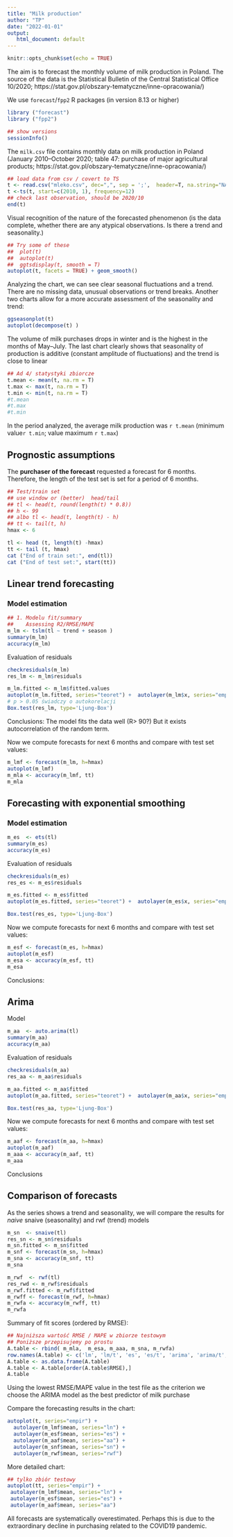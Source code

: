 ```yaml
---
title: "Milk production"
author: "TP"
date: "2022-01-01"
output:
   html_document: default
---
```


```r
knitr::opts_chunk$set(echo = TRUE)
```

The aim is to forecast the monthly volume of milk production in Poland.
The source of the data is the Statistical Bulletin of the Central Statistical Office 10/2020;
https://stat.gov.pl/obszary-tematyczne/inne-opracowania/)

We use `forecast`/`fpp2` R packages (in version 8.13 or higher)


```r
library ("forecast")
library ("fpp2")

## show versions
sessionInfo()
```

The `milk.csv` file contains monthly data on milk production in Poland 
(January 2010--October 2020; table 47: purchase of major agricultural
products; https://stat.gov.pl/obszary-tematyczne/inne-opracowania/)


```r
## load data from csv / covert to TS 
t <- read.csv("mleko.csv", dec=",", sep = ';',  header=T, na.string="NA");
t <-ts(t, start=c(2010, 1), frequency=12)
## check last observation, should be 2020/10
end(t)
```

Visual recognition of the nature of the forecasted phenomenon (is the data complete,
whether there are any atypical observations. Is there a trend and seasonality.)

```r
## Try some of these
##  plot(t)
##  autoplot(t) 
##  ggtsdisplay(t, smooth = T)
autoplot(t, facets = TRUE) + geom_smooth()
```

Analyzing the chart, we can see clear seasonal fluctuations and a trend.
There are no missing data, unusual observations or trend breaks.
Another two charts
allow for a more accurate assessment of the seasonality and trend:

```r
ggseasonplot(t)
autoplot(decompose(t) )
```

The volume of milk purchases drops in winter and is the highest in the
months of May--July. The last chart clearly shows that  seasonality
of production
is additive (constant amplitude of fluctuations) and the
trend is close to linear

```r
## Ad 4/ statystyki zbiorcze
t.mean <- mean(t, na.rm = T)
t.max <- max(t, na.rm = T)
t.min <- min(t, na.rm = T)
#t.mean
#t.max
#t.min
```

In the period analyzed, the average milk production was `r t.mean` (minimum value` r t.min`; value
maximum `r t.max`)

## Prognostic assumptions

The **purchaser of the forecast** requested a forecast for 6 months.
Therefore, the length of the test set is set for a period of 6 months.


```r
## Test/train set 
## use window or (better)  head/tail
## tl <- head(t, round(length(t) * 0.8))
## h <- 99
## albo tl <- head(t, length(t) - h)
## tt <- tail(t, h)
hmax <- 6

tl <- head (t, length(t) -hmax)
tt <- tail (t, hmax)
cat ("End of train set:", end(tl))
cat ("End of test set:", start(tt))
```

## Linear trend forecasting

### Model estimation

```r
## 1. Modelu fit/summary
##    Assessing R2/RMSE/MAPE
m_lm <- tslm(tl ~ trend + season )
summary(m_lm)
accuracy(m_lm)
```

Evaluation of residuals

```r
checkresiduals(m_lm)
res_lm <- m_lm$residuals
```

```r
m_lm.fitted <- m_lm$fitted.values
autoplot(m_lm.fitted, series="teoret") +  autolayer(m_lm$x, series="empir")
# p > 0.05 świadczy o autokorelacji
Box.test(res_lm, type='Ljung-Box')
```

Conclusions: The model fits the data well (R> 90?) But it exists
autocorrelation of the random term.

Now we compute forecasts for next 6 months and compare with test set values:


```r
m_lmf <- forecast(m_lm, h=hmax)
autoplot(m_lmf)
m_mla <- accuracy(m_lmf, tt)
m_mla
```

## Forecasting with exponential smoothing

### Model estimation

```r
m_es  <- ets(tl)
summary(m_es)
accuracy(m_es)
```

Evaluation of residuals

```r
checkresiduals(m_es)
res_es <- m_es$residuals

m_es.fitted <- m_es$fitted
autoplot(m_es.fitted, series="teoret") +  autolayer(m_es$x, series="empir")

Box.test(res_es, type='Ljung-Box')
```

Now we compute forecasts for next 6 months and compare with test set values:

```r
m_esf <- forecast(m_es, h=hmax)
autoplot(m_esf)
m_esa <- accuracy(m_esf, tt)
m_esa
```

Conclusions:

## Arima

Model

```r
m_aa  <- auto.arima(tl)
summary(m_aa)
accuracy(m_aa)
```

Evaluation of residuals

```r
checkresiduals(m_aa)
res_aa <- m_aa$residuals

m_aa.fitted <- m_aa$fitted
autoplot(m_aa.fitted, series="teoret") +  autolayer(m_aa$x, series="empir")

Box.test(res_aa, type='Ljung-Box')
```

Now we compute forecasts for next 6 months and compare with test set values:

```r
m_aaf <- forecast(m_aa, h=hmax)
autoplot(m_aaf)
m_aaa <- accuracy(m_aaf, tt)
m_aaa
```

Conclusions

## Comparison of forecasts

As the series shows a trend and seasonality, we will compare the results
for *naive* snaive (seasonality) and rwf (trend) models

```r
m_sn  <- snaive(tl)
res_sn <- m_sn$residuals
m_sn.fitted <- m_sn$fitted
m_snf <- forecast(m_sn, h=hmax)
m_sna <- accuracy(m_snf, tt)
m_sna

m_rwf  <- rwf(tl)
res_rwd <- m_rwf$residuals
m_rwf.fitted <- m_rwf$fitted
m_rwff <- forecast(m_rwf, h=hmax)
m_rwfa <- accuracy(m_rwff, tt)
m_rwfa
```

Summary of fit scores (ordered by RMSE):

```r
## Najniższa wartość RMSE / MAPE w zbiorze testowym
## Poniższe przepisujemy po prostu
A.table <- rbind( m_mla,  m_esa, m_aaa, m_sna, m_rwfa)
row.names(A.table) <- c('lm', 'lm/t', 'es', 'es/t', 'arima', 'arima/t', 'sna', 'sna/t', 'rwf', 'ref/t')
A.table <- as.data.frame(A.table)
A.table <- A.table[order(A.table$RMSE),]
A.table
```

Using the lowest RMSE/MAPE value in the test file as the criterion
we choose the ARIMA model as the best predictor of milk purchase

Compare the forecasting results in the chart:


```r
autoplot(t, series="empir") +  
  autolayer(m_lmf$mean, series="ln") +
  autolayer(m_esf$mean, series="es") +
  autolayer(m_aaf$mean, series="aa") +
  autolayer(m_snf$mean, series="sn") +
  autolayer(m_rwf$mean, series="rwf")
 ```

 More detailed chart:
 
 ```r
## tylko zbiór testowy 
autoplot(tt, series="empir") +  
  autolayer(m_lmf$mean, series="ln") +
  autolayer(m_esf$mean, series="es") +
  autolayer(m_aaf$mean, series="aa")
```

All forecasts are systematically overestimated. Perhaps
this is due to the extraordinary decline
in purchasing related to the COVID19 pandemic.


